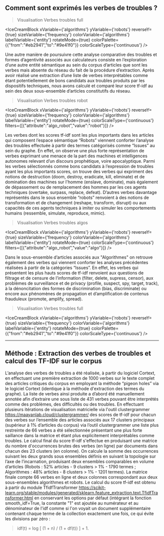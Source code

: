 
## Comment sont exprimés les verbes de troubles ? 

>Visualisation Verbes troubles full

<IceCreamBlock 
  xVariable={'algorithms'} 
  yVariable={'robots'} 
  reverseY={true} 
  sizeVariable={'frequency'} 
  colorVariable={'algorithms'} 
  labelVariable={'entity'} 
  rotateMode={true} 
  colorPalette={{"from":"#eb2941","to":"#9e41f0"}} 
  colorScaleType={'continuous'}
/>

Une autre manière de poursuivre cette analyse comparative des troubles et formes d’agentivité associés aux calculateurs consiste en l’exploration d’une autre entité sémantique au sein du corpus d’articles que sont les verbes mais absente du réseau du fait de la procédure d’extraction. Après avoir réalisé une extraction d’une liste de verbes interprétables comme étant potentiellement de bons candidats aux troubles produits par les dispositifs techniques, nous avons calculé et comparé leur score tf-idf  au sein des deux sous-ensemble d’articles constitutifs du réseau.

>Visualisation Verbes troubles robot

<IceCreamBlock 
  xVariable={'algorithms'} 
  yVariable={'robots'} 
  reverseY={true} 
  sizeVariable={'frequency'} 
  colorVariable={'algorithms'} 
  labelVariable={'entity'} 
  rotateMode={true} 
  colorScaleType={'continuous'} 
  filters={[{"attribute":"algo_robot","value":"robot"}]}
/>

Les verbes dont les scores tf-idf sont les plus importants dans les articles qui composent l’espace sémantique “Robots” viennent conforter l’analyse des troubles effectuée à partir des termes catégorisés comme “Issues” au sein du graphe. En effet, on observe une plus forte représentation de verbes exprimant une menace de la part des machines et intelligences autonomes relevant d’un discours prophétique, voire apocalyptique. Parmi les verbes sélectionnés comme bons candidats à l’expression de troubles ayant les plus importants scores, on trouve des verbes qui expriment des notions de destruction (doom, destroy, eradicate, kill, eliminate) et de domination des machines sur l'homme (enslave, dominate), mais également de  dépassement ou de remplacement des hommes par les ces agents techniques (overtake, surpass, replace, defeat). D’autres verbes davantage représentés dans le sous ensemble “robots” renvoient à des notions de transformation et de changement (reshape, transform, disrupt) ou aux capacités de ces agents techniques à imiter ou simuler les comportements humains (ressemble, simulate, reproduce, mimic).

>Visualisation Verbes troubles algos

<IceCreamBlock 
  xVariable={'algorithms'} 
  yVariable={'robots'} 
  reverseY={true} 
  sizeVariable={'frequency'} 
  colorVariable={'algorithms'} 
  labelVariable={'entity'} 
  rotateMode={true} 
  colorScaleType={'continuous'} 
  filters={[{"attribute":"algo_robot","value":"algo"}]}
/>

Dans le sous-ensemble d’articles associés aux "Algorithmes" on retrouve également des verbes qui viennent conforter les analyses précédentes réalisées à partir de la catégories “Issues”. En effet, les verbes qui présentent les plus hauts scores de tf-idf renvoient aux questions de filtrage et de censure de l’information (filter, delete, supress, censor), aux problèmes de surveillance et de privacy (profile, suspect, spy, target, track), à la dénoncitation des formes de discrimination (bias, discriminate) ou encore aux phénomènes de propagation et d’amplification de contenus frauduleux (promote, amplify, spread). 

>Visualisation Verbes troubles full

<IceCreamBlock 
  xVariable={'algorithms'} 
  yVariable={'robots'} 
  reverseY={true} 
  sizeVariable={'frequency'} 
  colorVariable={'algorithms'} 
  labelVariable={'entity'} 
  rotateMode={true} 
  colorPalette={{"from":"#eb2941","to":"#9e41f0"}} 
  colorScaleType={'continuous'}
/>

---

## Méthode : Extraction des verbes de troubles et calcul des TF-IDF sur le corpus

L’analyse des verbes de troubles a été réalisée, à partir du logiciel Cortext, en effectuant une première extraction de 1000 verbes sur le texte complet des articles critiques du corpus en employant la méthode “pigeon holes” via le logiciel Cortext (identique à la méthode d'extraction des termes du graphe).
La liste de verbes ainsi produite a d’abord été manuellement annotée afin d’extraire une sous liste de 431 verbes pouvant être interprétés comme des problèmes, des difficultés ou des troubles. En effectuant plusieurs itérations de visualisation matricielle via l'outil clustergrammer https://maayanlab.cloud/clustergrammer/ des scores de tf-idf pour chacun des verbes sur l’ensemble des articles associés aux 17 clusters principaux (supérieur à 1% d’articles du corpus) via l’outil clustergrammer une liste plus restreinte de 66 verbes a été sélectionnée présentant une plus forte saillance dans la matrice et étant plus explicitement interprétables comme troubles.
Le calcul final du score tf-idf s'effectue en produisant une matrice du nombre d'occurrences brutes des verbes (en ligne) par documents dans chacun des 23 clusters (en colonne). On calcule la somme des occurrences suivant les deux grands sous ensembles définis en suivant la topologie sur l’axe de l’incarnation, produisant deux ensembles comparables en volume d’articles (Robots : 52% articles - 9 clusters > 1% - 1790 termes ; Algorithmes : 48% articles - 8 clusters > 1% - 1201 termes).
La matrice finale compte 66 verbes en ligne et deux colonnes correspondant aux deux sous-ensembles algorithmes et robots. Le calcul du score tf-idf est obtenu à partir du module TfidfTransformer https://scikit-learn.org/stable/modules/generated/sklearn.feature_extraction.text.TfidfTransformer.html en conservant les options par défaut (intégrant la fonction smooth_idf=True, la constante "1" est ajoutée au numérateur et au dénominateur de l'idf comme si l'on voyait un document supplémentaire contenant chaque terme de la collection exactement une fois, ce qui évite les divisions par zéro : 
>idf(t) = log [ (1 + n) / (1 + df(t)) ] + 1.

